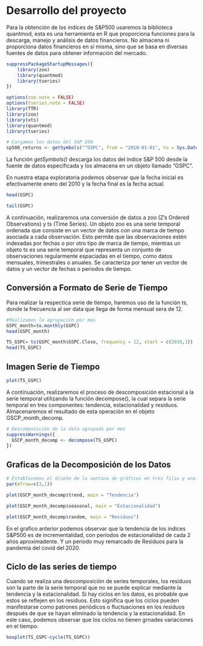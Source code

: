 # Desarrollo del proyecto

Para la obtención de los indices de S&P500 usaremos la biblioteca quantmod, esta es una herramienta en R que proporciona funciones para la descarga, manejo y análisis de datos financieros. No almacena ni proporciona datos financieros en sí misma, sino que se basa en diversas fuentes de datos para obtener información del mercado.

```r
suppressPackageStartupMessages({
    library(zoo)
    library(quantmod)
    library(tseries)  
})
```

```r
options(zoo.note = FALSE)
options(tseries.note = FALSE)
library(TTR)
library(zoo)
library(xts)
library(quantmod)
library(tseries)
```

```r

# Cargamos los datos del S&P 500
sp500_returns <- getSymbols("^GSPC", from = "2010-01-01", to = Sys.Date())

```
La función  *getSymbols()* descarga los datos del índice S&P 500 desde la fuente de datos especificada y los almacena en un objeto llamado "GSPC".

En nuestra etapa exploratoria podemos observar que la fecha inicial es efectivamente enero del 2010 y la fecha final es la fecha actual.

```r
head(GSPC)
```

```r
tail(GSPC)
```
A continuación, realizaremos una conversión de datos a zoo (Z's Ordered Observations) y ts (Time Series). Un objeto zoo es una serie temporal ordenada que consiste en un vector de datos con una marca de tiempo asociada a cada observación. Esto permite que las observaciones estén indexadas por fechas o por otro tipo de marca de tiempo, mientras un objeto ts es una serie temporal que representa un conjunto de observaciones regularmente espaciadas en el tiempo, como datos mensuales, trimestrales o anuales. Se caracteriza por tener un vector de datos y un vector de fechas o periodos de tiempo.

## Conversión a Formato de Serie de Tiempo

Para realizar la respectica serie de tiempo, haremos uso de la función ts, donde la frecuencia al ser data que llega de forma mensual sera de 12.

```r
#Realizamos la agrupación por mes
GSPC_month=to.monthly(GSPC)
head(GSPC_month)
```


```r
TS_GSPC= ts(GSPC_month$GSPC.Close, frequency = 12, start = c(2010,1))
head(TS_GSPC)
```

## Imagen Serie de Tiempo

```r
plot(TS_GSPC)
```
A continuación, realizaremos el proceso de descomposición estacional a la serie temporal utilizando la función decompose(), la cual separa la serie temporal en tres componentes: tendencia, estacionalidad y residuos. Almacenaremos el resultado de esta operación en el objeto GSCP_month_decomp.

```r
# Descomposición de la data agrupada por mes
suppressWarnings({
  GSCP_month_decomp <- decompose(TS_GSPC)
})

```

## Graficas de la Decomposición de los Datos

```r
# Establecemos el diseño de la ventana de gráficos en tres filas y una columna
par(mfrow=c(3,1))

plot(GSCP_month_decomp$trend, main = "Tendencia")

plot(GSCP_month_decomp$seasonal, main = "Estacionalidad")

plot(GSCP_month_decomp$random, main = "Residuos")
```

En el grafico anterior podemos observar que la tendencia de los indices S&P500 es de incrementalidad, con periodos de estacionalidad de cada 2 años aproximadente. Y un periodo muy remarcado de Residuos para la pandemia del covid del 2020.

## Ciclo de las series de tiempo

Cuando se realiza una descomposición de series temporales, los residuos son la parte de la serie temporal que no se puede explicar mediante la tendencia y la estacionalidad. Si hay ciclos en los datos, es probable que estos se reflejen en los residuos. Esto significa que los ciclos pueden manifestarse como patrones periódicos o fluctuaciones en los residuos después de que se hayan eliminado la tendencia y la estacionalidad. En  este caso, podemos observar que los ciclos no tienen grnades variaciones en el tiempo.

```r
boxplot(TS_GSPC~cycle(TS_GSPC))
```
